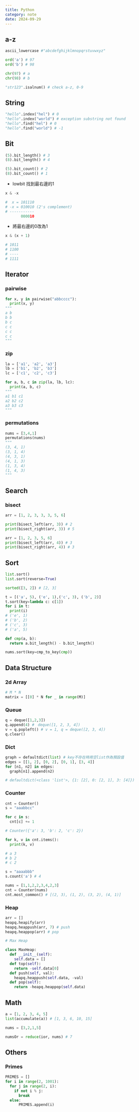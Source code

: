 ---
title: Python
category: note
date: 2024-09-29
---

## a-z

```py
ascii_lowercase #"abcdefghijklmnopqrstuvwxyz"
```

```py
ord('a') # 97
ord('b') # 98

chr(97) # a
chr(98) # b
```

```py
"str123".isalnum() # check a-z, 0-9
```

## String
```py 
"hello".index("hel") # 0
"hello".index("world") # exception substring not found
"hello".find("hel") # 0
"hello".find("world") # -1
```

## Bit

```py
(5).bit_length() # 3
(8).bit_length() # 4
```

```py
(5).bit_count() # 2
(8).bit_count() # 1
```

- lowbit
  找到最右邊的1

```py
x & -x

#  x = 101110
# -x = 010010 (2's complement)
# -----------
       000010
```

- 將最右邊的0改為1

```py
x & (x + 1)

# 1011
# 1100
# ----
# 1111
```

## Iterator

### pairwise

```py
for x, y in pairwise("abbcccc"):
  print(x, y)
"""
a b
b b
b c
c c
c c
c c
"""
```

### zip

```py
la = ['a1', 'a2', 'a3']
lb = ['b1', 'b2', 'b3']
lc = ['c1', 'c2', 'c3']

for a, b, c in zip(la, lb, lc):
  print(a, b, c)
"""
a1 b1 c1
a2 b2 c2
a3 b3 c3
"""
```

### permutations

```py
nums = [3,4,1]
permutations(nums)
"""
(3, 4, 1)
(3, 1, 4)
(4, 3, 1)
(4, 1, 3)
(1, 3, 4)
(1, 4, 3)
"""
```

## Search

### bisect

```py
arr = [1, 2, 3, 3, 3, 5, 6]

print(bisect_left(arr, 3)) # 2
print(bisect_right(arr, 3)) # 5

arr = [1, 2, 3, 5, 6]
print(bisect_left(arr, 4)) # 3
print(bisect_right(arr, 4)) # 3
```

## Sort

```py
list.sort()
list.sort(reverse=True)
```

```py
sorted([3, 2]) # [2, 3]
```

```py
t = [('a', 5), ('e', 1),('c', 3), ('b', 2)]
t.sort(key=lambda c: c[1])
for i in t:
  print(i)
# ('e', 1)
# ('b', 2)
# ('c', 3)
# ('a', 5)
```

```py
def cmp(a, b):
  return a.bit_length() - b.bit_length()

nums.sort(key=cmp_to_key(cmp))
```

## Data Structure

### 2d Array
```py
# M * N
matrix = [[0] * N for _ in range(M)]
```

### Queue

```py
q = deque([1,2,3])
q.append(4) #　deque([1, 2, 3, 4])
v = q.popleft() # v = 1, q = deque([2, 3, 4])
q.clear()
```

### Dict

```py
graph = defaultdict(list) # key不存在時用空list作為預設值
edges = [[1, 2], [0, 2], [0, 1], [3, 4]]
for [n1, n2] in edges:
  graph[n1].append(n2)

# defaultdict(<class 'list'>, {1: [2], 0: [2, 1], 3: [4]})
```

### Counter

```py
cnt = Counter()
s = "aaabbcc"

for c in s:
  cnt[c] += 1

# Counter({'a': 3, 'b': 2, 'c': 2})

for k, v in cnt.items():
  print(k, v)

# a 3
# b 2
# c 2
```

```py
s = "aaaabbb"
s.count('a') # 4
```

```py
nums = [1,1,2,2,3,4,2,3]
cnt = Counter(nums)
cnt.most_common() # [(2, 3), (1, 2), (3, 2), (4, 1)]
```

### Heap

```py
arr = []
heapq.heapify(arr)
heapq.heappush(arr, 7) # push
heapq.heappop(arr) # pop
```

```py
# Max Heap

class MaxHeap:
  def __init__(self):
    self.data = []
  def top(self):
    return -self.data[0]
  def push(self, val):
    heapq.heappush(self.data, -val)
  def pop(self):
    return -heapq.heappop(self.data)
```

## Math

```py
a = [1, 2, 3, 4, 5]
list(accumulate(a)) # [1, 3, 6, 10, 15]
```

```py
nums = [3,2,1,5]

numsOr = reduce(ior, nums) # 7
```

## Others

### Primes

```py
PRIMES = []
for i in range(2, 1001):
  for j in range(2, i):
    if not i % j:
      break
  else:
      PRIMES.append(i)
```
